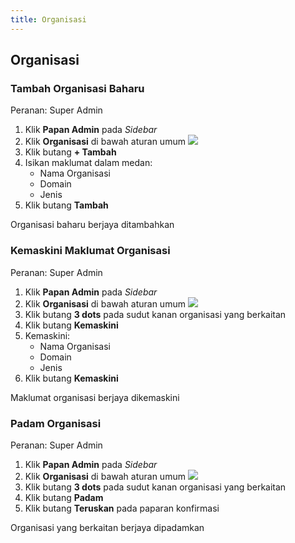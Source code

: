 ```yaml
---
title: Organisasi
---
```


## Organisasi
### Tambah Organisasi Baharu
Peranan: Super Admin

1. Klik **Papan Admin** pada *Sidebar*
2. Klik **Organisasi** di bawah aturan umum
![](./images/org1.png)
3. Klik butang **+ Tambah** 
4. Isikan maklumat dalam medan:
    * Nama Organisasi
    * Domain
    * Jenis
5. Klik butang **Tambah**

<Callout title = "Outcome">
Organisasi baharu berjaya ditambahkan 
</Callout>

### Kemaskini Maklumat Organisasi
Peranan: Super Admin 

1. Klik **Papan Admin** pada *Sidebar*
2. Klik **Organisasi** di bawah aturan umum
![](./images/org2.png)
3. Klik butang **3 dots** pada sudut kanan organisasi yang berkaitan
4. Klik butang **Kemaskini**
5. Kemaskini:
    * Nama Organisasi
    * Domain
    * Jenis
6. Klik butang **Kemaskini**

<Callout title = "Outcome">
Maklumat organisasi berjaya dikemaskini
</Callout>

### Padam Organisasi 
Peranan: Super Admin 
1. Klik **Papan Admin** pada *Sidebar*
2. Klik **Organisasi** di bawah aturan umum
![](./images/org3.png)
3. Klik butang **3 dots** pada sudut kanan organisasi yang berkaitan
4. Klik butang **Padam**
5. Klik butang **Teruskan** pada paparan konfirmasi

<Callout title = "Outcome">
Organisasi yang berkaitan berjaya dipadamkan
</Callout>
